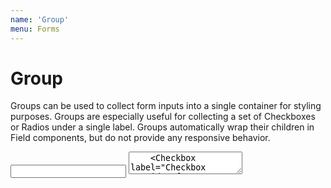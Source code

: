 ```yaml
---
name: 'Group'
menu: Forms
---
```




# Group

Groups can be used to collect form inputs into a single container for styling purposes.  Groups are especially useful
for collecting a set of Checkboxes or Radios under a single label.  Groups automatically wrap their children in Field
components, but do not provide any responsive behavior.

<Playground>
    <Input label="Input outside of a Group" />
    <Textarea label="Textarea outside of a Group" />
    <Checkbox label="Checkbox outside of a Group" />
    <Radio label="Radio outside of a Group" />
    <Select label="Select outside of a Group">
      <option>Option 1</option>
    </Select>
  <Group>
    <Input label="Input inside of a Group" />
    <Textarea label="Textarea inside of a Group" />
    <Checkbox label="Checkbox inside of a Group" />
    <Radio label="Radio inside of a Group" />
    <Select label="Select inside of a Group">
      <option>Option 1</option>
    </Select>
  </Group>
  <Group heading="Optional Group header">
    <Radio label="Radio inside of a Group" />
    <Radio label="Radio inside of a Group" />
    <Radio label="Radio inside of a Group" />
    <Radio label="Radio inside of a Group" />
  </Group>
</Playground>

## Props

<PropsTable of={Group} />

